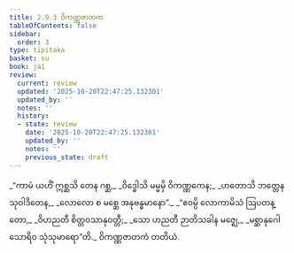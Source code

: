 ```yaml
---
title: 2.9.3 ဝိကဏ္ဏဇာတက
tableOfContents: false
sidebar:
  order: 3
type: tipitaka
basket: su
book: ja1
review:
  current: review
  updated: '2025-10-20T22:47:25.132301'
  updated_by: ''
  notes: ''
  history:
  - state: review
    date: '2025-10-20T22:47:25.132301'
    updated_by: ''
    notes: ''
    previous_state: draft
---
```



<DynamicBreadcrumb />


<ReviewStatus review={frontmatter.review} showDetails={true} />

<HypothesisAnnotation frontmatter={frontmatter} />

<Division number="165" book="ja1" e="ch" v="22" p="64">

<Paragraph number="608" type="verses" book="ja1">
_“ကာမံ ယဟိံ ဣစ္ဆသိ တေန ဂစ္ဆ,_  
_ဝိဒ္ဓေါသိ မမ္မမှိ ဝိကဏ္ဏကေန;_  
_ဟတောသိ ဘတ္တေန သုဝါဒိတေန,_  
_လောလော စ မစ္ဆေ အနုဗန္ဓမာနော”._  

</Paragraph>

</Division>
<Division number="166" book="ja1" e="ch" v="22" p="65">

<Paragraph number="609" type="verses" book="ja1">
_“ဧဝမ္ပိ လောကာမိသံ ဩပတန္တော,_  
_ဝိဟညတီ စိတ္တဝသာနုဝတ္တီ;_  
_သော ဟညတီ ဉာတိသခါန မဇ္ဈေ,_  
_မစ္ဆာနုဂေါ သောရိဝ သုံသုမာရော”တိ._  


</Paragraph>
</Division>

<Paragraph number="610" type="center" book="ja1">
ဝိကဏ္ဏဇာတကံ တတိယံ.
</Paragraph>